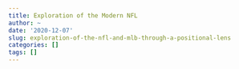 ```yaml
---
title: Exploration of the Modern NFL
author: ~
date: '2020-12-07'
slug: exploration-of-the-nfl-and-mlb-through-a-positional-lens
categories: []
tags: []
---
```


